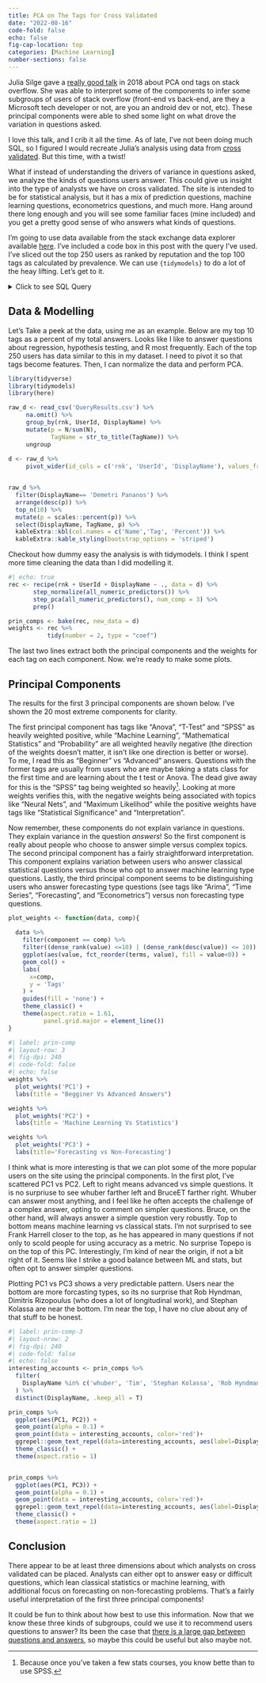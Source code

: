 ```yaml
---
title: PCA on The Tags for Cross Validated
date: "2022-08-16"
code-fold: false
echo: false
fig-cap-location: top
categories: [Machine Learning]
number-sections: false
---
```



Julia Silge gave a [really good talk](https://www.rstudio.com/resources/rstudioconf-2018/understanding-pca-using-shiny-and-stack-overflow-data/) in 2018 about PCA ond tags on stack overflow.  She was able to interpret some of the components to infer some subgroups of users of stack overflow (front-end vs back-end, are they a Microsoft tech developer or not, are you an android dev or not, etc).  These principal components were able to shed some light on what drove the variation in questions asked.

I love this talk, and I crib it all the time.  As of late, I've not been doing much SQL, so I figured I would recreate Julia's analysis using data from [cross validated](https://stats.stackexchange.com/).  But this time, with a twist!

What if instead of understanding the drivers of variance in questions asked, we analyze the kinds of questions users answer.  This could give us insight into the type of analysts we have on cross validated.  The site is intended to be for statistical analysis, but it has a mix of prediction questions, machine learning questions, econometrics questions, and much more.  Hang around there long enough and you will see some familiar faces (mine included) and you get a pretty good sense of who answers what kinds of questions.

I'm going to use data available from the stack exchange data explorer available [here](https://data.stackexchange.com/).  I've included a code box in this post with the query I've used.  I've sliced out the top 250 users as ranked by reputation and the top 100 tags as calculated by prevalence. We can use `{tidymodels}` to do a lot of the heay lifting.  Let's get to it.


<details><summary>Click to see SQL Query </summary>
<p>

```
with QA_Tags as (
select

A.Id as QuestionId,
A.Title as QuestionTitle,
A.Body as QuestionBody,

B.Id as AnswerId,
B.OwnerUserId,
B.Body as AnswerBody,

C.iD as UserId,
C.DisplayName,
dense_rank() over (order by C.Reputation desc) as rnk,

D.TagId,
E.TagName

from
--Extract Answers from Posts Table
(select * from Posts where PostTypeId = 2)  as B
--Extract Questions from Posts Table
left join (select * from Posts where PostTypeId = 1)  as A
on  A.Id = B.ParentId
left join Users as C
on B.OwnerUserId = C.Id
left join PostTags as D
on A.Id = D.PostId
left join (select top 100 * from Tags where TagName is not NULL order by Count desc) as E
on D.TagId = E.Id)

select
rnk,
UserId, 
DisplayName, 
TagName,
count(distinct QuestionId) as N
from QA_tags
where rnk<=250
group by rnk, UserId, DisplayName, TagName
order by rnk
```

</p>
</details>

## Data & Modelling

Let's Take a peek at the data, using me as an example.  Below are my top 10 tags as a percent of my total answers.  Looks like I like to answer questions about regression, hypothesis testing, and R most frequently.  Each of the top 250 users has data similar to this in my dataset.  I need to pivot it so that tags become features.  Then, I can normalize the data and perform PCA.

```r

library(tidyverse)
library(tidymodels)
library(here)

raw_d <- read_csv('QueryResults.csv') %>% 
     na.omit() %>% 
     group_by(rnk, UserId, DisplayName) %>% 
     mutate(p = N/sum(N),
            TagName = str_to_title(TagName)) %>% 
     ungroup
     
d <- raw_d %>% 
     pivot_wider(id_cols = c('rnk', 'UserId', 'DisplayName'), values_from = p, names_from = TagName, values_fill = 0)


raw_d %>% 
  filter(DisplayName== 'Demetri Pananos') %>% 
  arrange(desc(p)) %>% 
  top_n(10) %>% 
  mutate(p = scales::percent(p)) %>% 
  select(DisplayName, TagName, p) %>% 
  kableExtra::kbl(col.names = c('Name','Tag', 'Percent')) %>% 
  kableExtra::kable_styling(bootstrap_options = 'striped')
```

Checkout how dummy easy the analysis is with tidymodels.  I think I spent more time cleaning the data than I did modelling it.

```r
#| echo: true
rec <- recipe(rnk + UserId + DisplayName ~ ., data = d) %>% 
       step_normalize(all_numeric_predictors()) %>% 
       step_pca(all_numeric_predictors(), num_comp = 3) %>% 
       prep()

prin_comps <- bake(rec, new_data = d) 
weights <- rec %>% 
           tidy(number = 2, type = "coef")
```

The last two lines extract both the principal components and the weights for each tag on each component.  Now. we're ready to make some plots.


## Principal Components

The results for the first 3 principal components are shown below.  I've shown the 20 most extreme components for clarity.

The first principal component has tags like "Anova", "T-Test" and "SPSS" as heavily weighted positive, while "Machine Learning", "Mathematical Statistics" and "Probability" are all weighted heavily negative (the direction of the weights doesn't matter, it isn't like one direction is better or worse).  To me, I read this as "Beginner" vs "Advanced" answers.  Questions with the former tags are usually from users who are maybe taking a stats class for the first time and are learning about the t test or Anova.  The dead give away for this is the "SPSS" tag being weighted so heavily[^1].  Looking at more weights verifies this, with the negative weights being associated with topics like "Neural Nets", and "Maximum Likelihod" while the positive weights have tags like "Statistical Significance" and "Interpretation".

Now remember, these components do not explain variance in questions.  They explain variance in the question *answers*!  So the first component is really about people who choose to answer simple versus complex topics.  The second principal component has a fairly straightforward interpretation.  This component explains variation between users who answer classical statistical questions versus those who opt to answer machine learning type questions.  Lastly, the third principal component seems to be distinguishing users who answer forecasting type questions (see tags like "Arima", "Time Series", "Forecasting", and "Econometrics") versus non forecasting type questions.  

[^1]: Because once you've taken a few stats courses, you know bette than to use SPSS.

```r
plot_weights <- function(data, comp){
  
  data %>% 
    filter(component == comp) %>% 
    filter((dense_rank(value) <=10) | (dense_rank(desc(value)) <= 10)) %>% 
    ggplot(aes(value, fct_reorder(terms, value), fill = value<0)) + 
    geom_col() + 
    labs(
      x=comp, 
      y = 'Tags'
    ) + 
    guides(fill = 'none') +
    theme_classic() +
    theme(aspect.ratio = 1.61, 
          panel.grid.major = element_line())  
}
```


```r
#| label: prin-comp
#| layout-row: 3
#| fig-dpi: 240
#| code-fold: false
#| echo: false
weights %>% 
  plot_weights('PC1') + 
  labs(title = "Begginer Vs Advanced Answers")

weights %>% 
  plot_weights('PC2') +
  labs(title = 'Machine Learning Vs Statistics')

weights %>% 
  plot_weights('PC3') +
  labs(title='Forecasting vs Non-Forecasting')


```

I think what is more interesting is that we can plot some of the more popular users on the site using the principal components.  In the first plot, I've scattered PC1 vs PC2.  Left to right means advanced vs simple questions.  It is no surpriuse to see whuber farther left and BruceET farther right.  Whuber can answer most anything, and I feel like he often accepts the challenge of a complex answer, opting to comment on simpler questions.  Bruce, on the other hand, will always answer a simple question very robustly. Top to bottom means machine learning vs classical stats.  I'm not surprised to see Frank Harrell closer to the top, as he has appeared in many questions if not only to scold people for using accuracy as a metric.  No surprise Topepo is on the top of this PC.  Interestingly, I'm kind of near the origin, if not a bit right of it.  Seems like I strike a good balance between ML and stats, but often opt to answer simpler questions.

Plotting PC1 vs PC3 shows a very predictable pattern.  Users near the bottom are more forcasting types, so its no surprise that Rob Hyndman, Dimitris Rizopoulus (who does a lot of longitudinal work), and Stephan Kolassa are near the bottom.  I'm near the top, I have no clue about any of that stuff to be honest.
```r
#| label: prin-comp-3
#| layout-nrow: 2
#| fig-dpi: 240
#| code-fold: false
#| echo: false
interesting_accounts <- prin_comps %>% 
  filter(
    DisplayName %in% c('whuber', 'Tim', 'Stephan Kolassa', 'Rob Hyndman', 'Frank Harrell', 'EdM', "Nick Cox", "Demetri Pananos", "Dimitris Rizopoulos", "BruceET", 'topepo', 'IrishStat')
  ) %>% 
  distinct(DisplayName, .keep_all = T)

prin_comps %>% 
  ggplot(aes(PC1, PC2)) + 
  geom_point(alpha = 0.1) + 
  geom_point(data = interesting_accounts, color='red')+
  ggrepel::geom_text_repel(data=interesting_accounts, aes(label=DisplayName))+
  theme_classic() + 
  theme(aspect.ratio = 1) 


prin_comps %>% 
  ggplot(aes(PC1, PC3)) + 
  geom_point(alpha = 0.1) + 
  geom_point(data = interesting_accounts, color='red')+
  ggrepel::geom_text_repel(data=interesting_accounts, aes(label=DisplayName))+
  theme_classic() + 
  theme(aspect.ratio = 1)

```
## Conclusion
 
There appear to be at least three dimensions about which analysts on cross validated can be placed.  Analysts can either opt to answer easy or difficult questions, which lean classical statistics or machine learning, with additional focus on forecasting on non-forecasting problems.  That's a fairly useful interpretation of the first three principal components!

It could be fun to think about how best to use this information.  Now that we know these three kinds of subgroups, could we use it to recommend users questions to answer?  Its been the case that [there is a large gap between questions and answers](https://stats.meta.stackexchange.com/questions/5325/we-have-a-very-large-widening-gap-between-questions-and-answers-how-do-we-fix), so maybe this could be useful but also maybe not.
 
